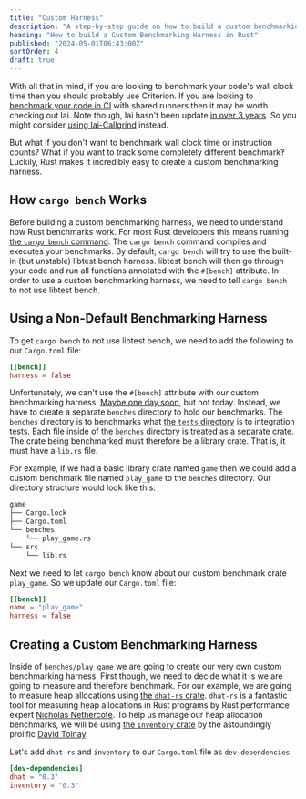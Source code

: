 ```yaml
---
title: "Custom Harness"
description: "A step-by-step guide on how to build a custom benchmarking harness for Rust code"
heading: "How to build a Custom Benchmarking Harness in Rust"
published: "2024-05-01T06:43:00Z"
sortOrder: 4
draft: true
---
```



<Benchmarking />

<BenchmarkingRust />

With all that in mind, if you are looking to benchmark your code's wall clock time
then you should probably use Criterion.
If you are looking to [benchmark your code in CI][continuous benchmarking]
with shared runners then it may be worth checking out Iai.
Note though, Iai hasn't been update [in over 3 years][github iai].
So you might consider [using Iai-Callgrind][adapters iai callgrind] instead.

But what if you don't want to benchmark wall clock time or instruction counts?
What if you want to track some completely different benchmark‽
Luckily, Rust makes it incredibly easy to create a custom benchmarking harness.

[github iai]: https://github.com/bheisler/iai/commits/main/

[continuous benchmarking]: /docs/explanation/continuous-benchmarking/
[adapters iai callgrind]: /docs/explanation/adapters/#-rust-iai-callgrind


## How `cargo bench` Works

Before building a custom benchmarking harness,
we need to understand how Rust benchmarks work.
For most Rust developers this means running [the `cargo bench` command][cargo bench].
The `cargo bench` command compiles and executes your benchmarks.
By default, `cargo bench` will try to use the built-in (but unstable) libtest bench harness.
libtest bench will then go through your code and run all functions annotated with the `#[bench]` attribute.
In order to use a custom benchmarking harness, we need to tell `cargo bench` to not use libtest bench.

[cargo bench]: https://doc.rust-lang.org/cargo/commands/cargo-bench.html

## Using a Non-Default Benchmarking Harness

To get `cargo bench` to not use libtest bench,
we need to add the following to our `Cargo.toml` file:

```toml title="Cargo.toml"
[[bench]]
harness = false
```

Unfortunately, we can't use the `#[bench]` attribute with our custom benchmarking harness.
[Maybe one day soon][github issue 2], but not today.
Instead, we have to create a separate `benches` directory to hold our benchmarks.
The `benches` directory is to benchmarks
what [the `tests` directory][tests directory] is to integration tests.
Each file inside of the `benches` directory is treated as a separate crate.
The crate being benchmarked must therefore be a library crate.
That is, it must have a `lib.rs` file.

For example, if we had a basic library crate named `game`
then we could add a custom benchmark file named `play_game` to the `benches` directory.
Our directory structure would look like this:

```txt ins={4-5}
game
├── Cargo.lock
├── Cargo.toml
└── benches
    └── play_game.rs
└── src
    └── lib.rs
```

Next we need to let `cargo bench` know about our custom benchmark crate `play_game`.
So we update our `Cargo.toml` file:

```toml title="Cargo.toml" ins={2}
[[bench]]
name = "play_game"
harness = false
```

[github issue 2]: https://github.com/rust-lang/testing-devex-team/issues/2
[tests directory]: https://doc.rust-lang.org/book/ch11-03-test-organization.html#the-tests-directory

## Creating a Custom Benchmarking Harness

Inside of `benches/play_game` we are going to create our very own custom benchmarking harness.
First though, we need to decide what it is we are going to measure and therefore benchmark.
For our example, we are going to measure heap allocations using [the `dhat-rs` crate][crates dhat].
`dhat-rs` is a fantastic tool for measuring heap allocations in Rust programs
by Rust performance expert [Nicholas Nethercote][github nnethercote].
To help us manage our heap allocation benchmarks,
we will be using [the `inventory` crate][crates inventory]
by the astoundingly prolific [David Tolnay][github dtolnay].

Let's add `dhat-rs` and `inventory` to our `Cargo.toml` file as `dev-dependencies`:

```toml title="Cargo.toml"
[dev-dependencies]
dhat = "0.3"
inventory = "0.3"
```

[crates dhat]: https://docs.rs/dhat/latest/dhat/
[github nnethercote]: https://github.com/nnethercote
[crates inventory]: https://crates.io/crates/inventory
[github dtolnay]: https://github.com/dtolnay


